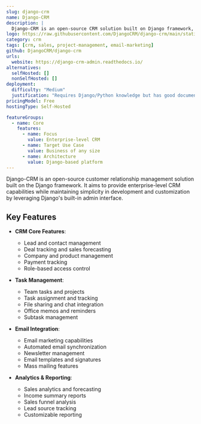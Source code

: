 ```yaml
---
slug: django-crm
name: Django-CRM
description: |
  Django-CRM is an open-source CRM solution built on Django framework, providing enterprise-level features like lead management, task tracking, email marketing, and sales analytics while maintaining simplicity in development and customization.
logo: https://raw.githubusercontent.com/DjangoCRM/django-crm/main/static/images/django-crm-logo.png
category: crm
tags: [crm, sales, project-management, email-marketing]
github: DjangoCRM/django-crm
urls:
  website: https://django-crm-admin.readthedocs.io/
alternatives:
  selfHosted: []
  nonSelfHosted: []
deployment:
  difficulty: "Medium"
  justification: "Requires Django/Python knowledge but has good documentation and follows standard Django patterns."
pricingModel: Free
hostingType: Self-Hosted

featureGroups:
  - name: Core
    features:
      - name: Focus
        value: Enterprise-level CRM
      - name: Target Use Case
        value: Business of any size
      - name: Architecture
        value: Django-based platform
---
```


Django-CRM is an open-source customer relationship management solution built on the Django framework. It aims to provide enterprise-level CRM capabilities while maintaining simplicity in development and customization by leveraging Django's built-in admin interface.

## Key Features

- **CRM Core Features**:

  - Lead and contact management
  - Deal tracking and sales forecasting
  - Company and product management
  - Payment tracking
  - Role-based access control

- **Task Management**:

  - Team tasks and projects
  - Task assignment and tracking
  - File sharing and chat integration
  - Office memos and reminders
  - Subtask management

- **Email Integration**:

  - Email marketing capabilities
  - Automated email synchronization
  - Newsletter management
  - Email templates and signatures
  - Mass mailing features

- **Analytics & Reporting**:
  - Sales analytics and forecasting
  - Income summary reports
  - Sales funnel analysis
  - Lead source tracking
  - Customizable reporting
